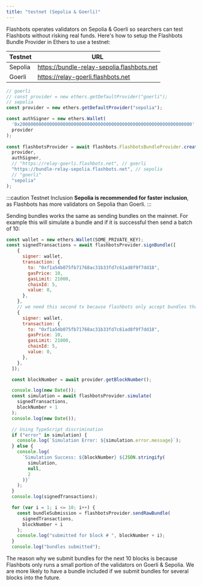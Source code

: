 ```yaml
---
title: "testnet (Sepolia & Goerli)"
---
```


Flashbots operates validators on Sepolia & Goerli so searchers can test Flashbots without risking real funds. Here's how to setup the Flashbots Bundle Provider in Ethers to use a testnet:

| Testnet | URL |
| --- | --- |
| Sepolia | https://bundle-relay-sepolia.flashbots.net |
| Goerli | https://relay-goerli.flashbots.net |

```js
// goerli
// const provider = new ethers.getDefaultProvider("goerli");
// sepolia
const provider = new ethers.getDefaultProvider("sepolia");

const authSigner = new ethers.Wallet(
  '0x2000000000000000000000000000000000000000000000000000000000000000',
  provider
);
  
const flashbotsProvider = await flashbots.FlashbotsBundleProvider.create(
  provider,
  authSigner,
  // "https://relay-goerli.flashbots.net", // goerli
  "https://bundle-relay-sepolia.flashbots.net", // sepolia
  // "goerli"
  "sepolia"
);
```

:::caution Testnet Inclusion
**Sepolia is recommended for faster inclusion**, as Flashbots has more validators on Sepolia than Goerli.
:::

Sending bundles works the same as sending bundles on the mainnet. For example this will simulate a bundle and if it is successful then send a batch of 10:

```js
const wallet = new ethers.Wallet(SOME_PRIVATE_KEY);
const signedTransactions = await flashbotsProvider.signBundle([
    {
      signer: wallet,
      transaction: {
        to: "0xf1a54b075fb71768ac31b33fd7c61ad8f9f7dd18",
        gasPrice: 10,
        gasLimit: 21000,
        chainId: 5,
        value: 0,
      },
    },
    // we need this second tx because flashbots only accept bundles that use at least 42000 gas.
    {
      signer: wallet,
      transaction: {
        to: "0xf1a54b075fb71768ac31b33fd7c61ad8f9f7dd18",
        gasPrice: 10,
        gasLimit: 21000,
        chainId: 5,
        value: 0,
      },
    },
  ]);

  const blockNumber = await provider.getBlockNumber();

  console.log(new Date());
  const simulation = await flashbotsProvider.simulate(
    signedTransactions,
    blockNumber + 1
  );
  console.log(new Date());

  // Using TypeScript discrimination
  if ("error" in simulation) {
    console.log(`Simulation Error: ${simulation.error.message}`);
  } else {
    console.log(
      `Simulation Success: ${blockNumber} ${JSON.stringify(
        simulation,
        null,
        2
      )}`
    );
  }
  console.log(signedTransactions);

  for (var i = 1; i <= 10; i++) {
    const bundleSubmission = flashbotsProvider.sendRawBundle(
      signedTransactions,
      blockNumber + i
    );
    console.log("submitted for block # ", blockNumber + i);
  }
  console.log("bundles submitted");
```

The reason why we submit bundles for the next 10 blocks is because Flashbots only runs a small portion of the validators on Goerli & Sepolia. We are more likely to have a bundle included if we submit bundles for several blocks into the future.
